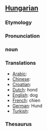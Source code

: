 ==[[Hungarian]]==
===Etymology===
===Pronunciation===
=== noun ===
===Translations===

*[[Arabic]]:
*[[Chinese]]:
*[[Croatian]]: 
*[[Dutch]]: hond
*[[English]]: dog
*[[French]]: chien
*[[German]]: Hund
*[[Turkish]]: 

===Thesaurus===